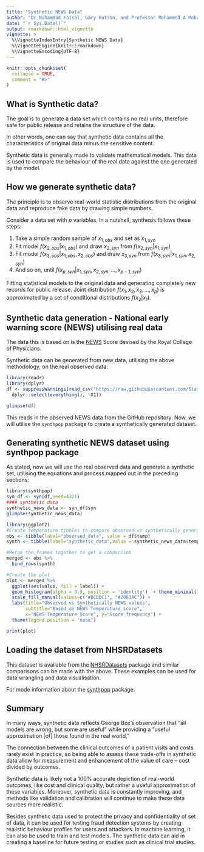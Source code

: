 ```yaml
---
title: "Synthetic NEWS Data"
author: "Dr Muhammad Faisal, Gary Hutson, and Professor Mohammed A Mohammed"
date: "`r Sys.Date()`"
output: rmarkdown::html_vignette
vignette: >
  %\VignetteIndexEntry{Synthetic NEWS Data}
  %\VignetteEngine{knitr::rmarkdown}
  %\VignetteEncoding{UTF-8}
---
```


```r
knitr::opts_chunk$set(
  collapse = TRUE,
  comment = "#>"
)
```

## What is Synthetic data?

The goal is to generate a data set which contains no real units, therefore safe for public release and retains the structure of the data.

In other words, one can say that synthetic data contains all the characteristics of original data minus the sensitive content. 

Synthetic data is generally made to validate mathematical models. This data is used to compare the behaviour of the real data against the one generated by the model.


## How we generate synthetic data?

The principle is to observe real-world statistic distributions from the original data and reproduce fake data by drawing simple numbers.

Consider a data set with $p$  variables. In a nutshell, synthesis follows these steps:

1.	Take a simple random sample of $x_{1,obs}$  and set as $x_{1,syn}$ 
2.	Fit model $f(x_{2,obs}|x_{1,obs})$  and draw $x_{2,syn}$  from  $f(x_{2,syn}|x_{1,syn})$
3.	Fit model  $f(x_{3,obs}|x_{1,obs},x_{2,obs})$ and draw $x_{3,syn}$  from   $f(x_{3,syn}|x_{1,syn},x_{2,syn})$
4.	And so on, until $f(x_{p,syn}|x_{1,syn},x_{2,syn},...,x_{p-1,syn})$ 

Fitting statistical models to the original data and generating completely new records for public release. 
Joint distribution $f(x_1,x_2,x_3,…,x_p)$ is approximated by a set of conditional distributions $f(x_2|x_1)$.


## Synthetic data generation - National early warning score (NEWS) utilising real data

The data this is based on is the [NEWS](https://www.rcplondon.ac.uk/projects/outputs/national-early-warning-score-news-2) Score devised by the Royal College of Physicians.

Synthetic data can be generated from new data, utilising the above methodology, on the real observed data:

```r
library(readr)
library(dplyr)
df <- suppressWarnings(read_csv("https://raw.githubusercontent.com/StatsGary/SyntheticNEWSData/main/observed_news_data.csv") %>% 
  dplyr::select(everything(), -X1))

glimpse(df)

```

This reads in the observed NEWS data from the GitHub repository. Now, we will utilise the `synthpop` package to create a synthetically generated dataset. 

## Generating synthetic NEWS dataset using synthpop package

As stated, now we will use the real observed data and generate a synthetic set, utilising the equations and process mapped out in the preceding sections:

```r
library(synthpop)  
syn_df <- syn(df,seed=4321)
#### synthetic data
synthetic_news_data <- syn_df$syn
glimpse(synthetic_news_data)

```

```r
library(ggplot2)
#Create temperature tibbles to compare observed vs synthetically generated labels
obs <- tibble(label="observed_data", value = df$temp)
synth <- tibble(label="synthetic_data",value = synthetic_news_data$temp)

#Merge the frames together to get a comparison
merged <- obs %>% 
  bind_rows(synth)

#Create the plot
plot <- merged %>% 
  ggplot(aes(value, fill = label)) +
  geom_histogram(alpha = 0.9, position = 'identity')  + theme_minimal() + 
  scale_fill_manual(values=c("#BCBDC1", "#2061AC")) +
  labs(title="Observed vs Synthetically NEWS values",
       subtitle="Based on NEWS Temperature score",
       x="NEWS Temperature Score", y="Score frequency") + 
  theme(legend.position = "none")

print(plot)

```


## Loading the dataset from NHSRDatasets

This dataset is available from the [NHSRDatasets](https://CRAN.R-project.org/package=NHSRdatasets) package and similar comparisons can be made with the above. These examples can be used for data wrangling and data visualisation. 

For mode information about the [synthpop](http://gradientdescending.com/generating-synthetic-data-sets-with-synthpop-in-r/) package.

## Summary

In many ways, synthetic data reflects George Box’s observation that “all models are wrong, but some are useful” while providing a “useful approximation [of] those found in the real world,” 

The connection between the clinical outcomes of a patient visits and costs rarely exist in practice, so being able to assess these trade-offs in synthetic data allow for measurement and enhancement of the value of care – cost divided by outcomes.

Synthetic data is likely not a 100% accurate depiction of real-world outcomes, like cost and clinical quality, but rather a useful approximation of these variables. Moreover, synthetic data is constantly improving, and methods like validation and calibration will continue to make these data sources more realistic. 

Besides synthetic data used to protect the privacy and confidentiality of set of data, it can be used for testing fraud detection systems by creating realistic behaviour profiles for users and attackers. In machine learning, it can also be used to train and test models. The synthetic data can aid in creating a baseline for future testing or studies such as clinical trial studies.
